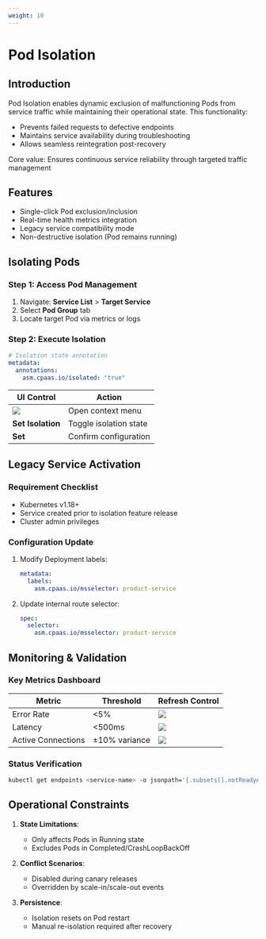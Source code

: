 ```yaml
---
weight: 10
---
```


# Pod Isolation

## Introduction
Pod Isolation enables dynamic exclusion of malfunctioning Pods from service traffic while maintaining their operational state. This functionality:

- Prevents failed requests to defective endpoints
- Maintains service availability during troubleshooting
- Allows seamless reintegration post-recovery

Core value: Ensures continuous service reliability through targeted traffic management

## Features
- Single-click Pod exclusion/inclusion
- Real-time health metrics integration
- Legacy service compatibility mode
- Non-destructive isolation (Pod remains running)

## Isolating Pods

### Step 1: Access Pod Management
1. Navigate: **Service List** > **Target Service**
2. Select **Pod Group** tab
3. Locate target Pod via metrics or logs

### Step 2: Execute Isolation
```yaml
# Isolation state annotation
metadata:
  annotations:
    asm.cpaas.io/isolated: "true"
```

| UI Control | Action |
|------------|--------|
| ![](../assets/333point.png) | Open context menu |
| **Set Isolation** | Toggle isolation state |
| **Set** | Confirm configuration |

## Legacy Service Activation

### Requirement Checklist
- Kubernetes v1.18+
- Service created prior to isolation feature release
- Cluster admin privileges

### Configuration Update
1. Modify Deployment labels:

    ```yaml
    metadata:
      labels:
        asm.cpaas.io/msselector: product-service
    ```

2. Update internal route selector:

    ```yaml
    spec:
      selector:
        asm.cpaas.io/msselector: product-service
    ```

## Monitoring & Validation

### Key Metrics Dashboard
| Metric | Threshold | Refresh Control |
|--------|-----------|-----------------|
| Error Rate | \<5% | ![](../assets/33metricrefresh.png) |
| Latency | \<500ms | ![](../assets/33metricautorefresh.png) |
| Active Connections | ±10% variance | ![](../assets/33legend.png) |

### Status Verification
```bash
kubectl get endpoints <service-name> -o jsonpath='{.subsets[].notReadyAddresses}'
```

## Operational Constraints
1. **State Limitations**:
   - Only affects Pods in Running state
   - Excludes Pods in Completed/CrashLoopBackOff

2. **Conflict Scenarios**:
   - Disabled during canary releases
   - Overridden by scale-in/scale-out events

3. **Persistence**:
   - Isolation resets on Pod restart
   - Manual re-isolation required after recovery

